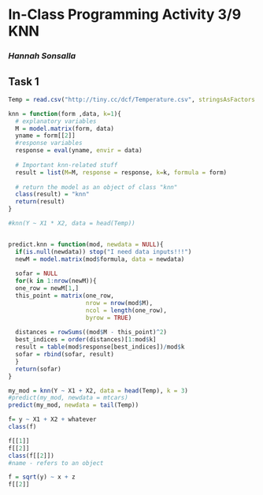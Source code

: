 # In-Class Programming Activity 3/9 KNN

### *Hannah Sonsalla*

## Task 1
```r
Temp = read.csv("http://tiny.cc/dcf/Temperature.csv", stringsAsFactors = FALSE)
```

```r
knn = function(form ,data, k=1){
  # explanatory variables
  M = model.matrix(form, data)
  yname = form[[2]]
  #response variables
  response = eval(yname, envir = data)
  
  # Important knn-related stuff
  result = list(M=M, response = response, k=k, formula = form)
  
  # return the model as an object of class "knn"
  class(result) = "knn"
  return(result)
}

#knn(Y ~ X1 * X2, data = head(Temp))


predict.knn = function(mod, newdata = NULL){
  if(is.null(newdata)) stop("I need data inputs!!!")
  newM = model.matrix(mod$formula, data = newdata)
  
  sofar = NULL
  for(k in 1:nrow(newM)){
  one_row = newM[1,]
  this_point = matrix(one_row, 
                      nrow = nrow(mod$M), 
                      ncol = length(one_row),
                      byrow = TRUE)
  
  distances = rowSums((mod$M - this_point)^2)
  best_indices = order(distances)[1:mod$k]
  result = table(mod$response[best_indices])/mod$k
  sofar = rbind(sofar, result)
  }
  return(sofar)
}

my_mod = knn(Y ~ X1 + X2, data = head(Temp), k = 3)
#predict(my_mod, newdata = mtcars)
predict(my_mod, newdata = tail(Temp))
```

```r
f= y ~ X1 + X2 + whatever
class(f)

f[[1]]
f[[2]]
class(f[[2]])
#name - refers to an object

f = sqrt(y) ~ x + z
f[[2]]

```

